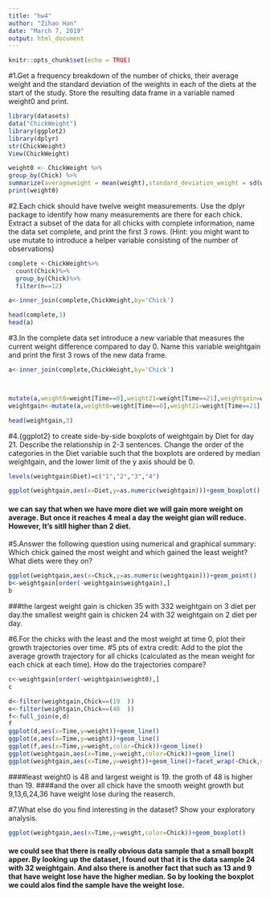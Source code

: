 ```yaml
---
title: "hw4"
author: "Zihao Han"
date: "March 7, 2019"
output: html_document
---
```


```r
knitr::opts_chunk$set(echo = TRUE)
```

#1.Get a frequency breakdown of the number of chicks, their average weight and the standard deviation of the weights in each of the diets at the start of the study. Store the resulting data frame in a variable named weight0 and print.
```r
library(datasets)
data("ChickWeight")
library(ggplot2)
library(dplyr)
str(ChickWeight)
View(ChickWeight)

weight0 <- ChickWeight %>%
group_by(Chick) %>%
summarize(averageweight = mean(weight),standard_deviation_weight = sd(weight, na.rm = TRUE))
print(weight0)
```
#2.Each chick should have twelve weight measurements. Use the dplyr package to identify how many measurements are there for each chick. Extract a subset of the data for all chicks with complete information, name the data set complete, and print the first 3 rows. (Hint: you might want to use mutate to introduce a helper variable consisting of the number of observations)
```r



complete <-ChickWeight%>%
  count(Chick)%>%
  group_by(Chick)%>%
  filter(n==12)

a<-inner_join(complete,ChickWeight,by='Chick')

head(complete,3)
head(a)


```
#3.In the complete data set introduce a new variable that measures the current weight difference compared to day 0. Name this variable  weightgain and print the first 3 rows of the new data frame.
```r
a<-inner_join(complete,ChickWeight,by='Chick')



mutate(a,weight0=weight[Time==0],weight21=weight[Time==21],weightgain=weight21-weight0)
weightgain<-mutate(a,weight0=weight[Time==0],weight21=weight[Time==21],weightgain=weight21-weight0)

head(weightgain,3)

```
#4.{ggplot2} to create side-by-side boxplots of weightgain by Diet for day 21. Describe the relationship in 2-3 sentences. Change the order of the categories in the Diet variable such that the boxplots are ordered by median weightgain, and the lower limit of the y axis should be 0.
```r
levels(weightgain$Diet)=c("1","2","3","4")

ggplot(weightgain,aes(x=Diet,y=as.numeric(weightgain)))+geom_boxplot()

```
#### we can say that when we have more diet we will gain more weight on average. But once it reaches 4 meal a day the weight gian will reduce. However, It's sitll higher than 2 diet. 


#5.Answer the following question using numerical and graphical summary: Which chick gained the most weight and which gained the least weight? What diets were they on?
```r
ggplot(weightgain,aes(x=Chick,y=as.numeric(weightgain)))+geom_point()
b<-weightgain[order(-weightgain$weightgain),]
b

```
###the largest weight gain is chicken 35 with 332 weightgain on 3 diet per day.the smallest weight gain is chicken 24 with 32 weightgain on 2 diet per day.


#6.For the chicks with the least and the most weight at time 0, plot their growth trajectories over time. 
#5 pts of extra credit: Add to the plot the average growth trajectory for all chicks (calculated as the mean weight for each chick at each time). How do the trajectories compare?
```r
c<-weightgain[order(-weightgain$weight0),]
c

d<-filter(weightgain,Chick==(19  ))
e<-filter(weightgain,Chick==(48  ))
f<-full_join(e,d)
f
ggplot(d,aes(x=Time,y=weight))+geom_line()
ggplot(e,aes(x=Time,y=weight))+geom_line()
ggplot(f,aes(x=Time,y=weight,color=Chick))+geom_line()
ggplot(weightgain,aes(x=Time,y=weight,color=Chick))+geom_line()
ggplot(weightgain,aes(x=Time,y=weight))+geom_line()+facet_wrap(~Chick,ncol=10,scales = "free_y")


```

####least weight0 is 48 and largest weight is 19. the groth of 48 is higher than 19.
####and the over all chick have the smooth weight growth but 9,13,6,24,36 have weight lose during the reaserch.


#7.What else do you find interesting in the dataset? Show your exploratory analysis.
```r
ggplot(weightgain,aes(x=Time,y=weight,color=Chick))+geom_boxplot()
```
#### we could see that there is really obvious data sample that a small boxplt apper. By looking up the dataset, I found out that it is the data sample 24 with 32 weightgain. And also there is another fact that such as 13 and 9 that have weight lose have the higher median. So by looking the boxplot we could alos find the sample have the weight lose.